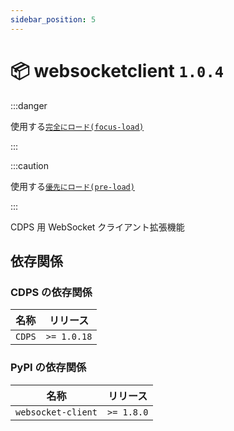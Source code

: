 ```yaml
---
sidebar_position: 5
---
```



# 📦 websocketclient `1.0.4`

<PluginMetaBar
  author="yayacat"
  name="websocketclient"
  repository="https://github.com/ExpTechTW/CDPS-websocketclient"
/>

:::danger

使用する[`完全にロード(focus-load)`](../miscellaneous/focus-load)

:::

:::caution

使用する[`優先にロード(pre-load)`](../miscellaneous/pre-load)

:::

CDPS 用 WebSocket クライアント拡張機能

## 依存関係

### CDPS の依存関係

| 名称   | リリース    |
| ------ | ----------- |
| `CDPS` | `>= 1.0.18` |

### PyPI の依存関係

| 名称               | リリース   |
| ------------------ | ---------- |
| `websocket-client` | `>= 1.8.0` |
